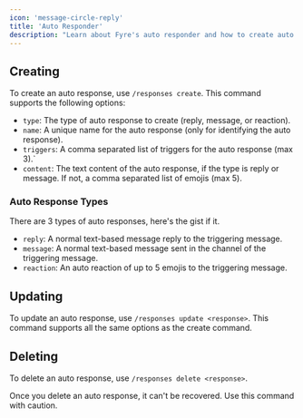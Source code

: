 ```yaml
---
icon: 'message-circle-reply'
title: 'Auto Responder'
description: "Learn about Fyre's auto responder and how to create auto responses in your server."
---
```


## Creating
To create an auto response, use `/responses create`.
This command supports the following options:

- `type`: The type of auto response to create (reply, message, or reaction).
- `name`: A unique name for the auto response (only for identifying the auto response).
- `triggers`: A comma separated list of triggers for the auto response (max 3).`
- `content`: The text content of the auto response, if the type is reply or message. If not, a comma separated list of emojis (max 5).

### Auto Response Types
There are 3 types of auto responses, here's the gist if it.

- `reply`: A normal text-based message reply to the triggering message.
- `message`: A normal text-based message sent in the channel of the triggering message.
- `reaction`: An auto reaction of up to 5 emojis to the triggering message.


## Updating
To update an auto response, use `/responses update <response>`.
This command supports all the same options as the create command.


## Deleting
To delete an auto response, use `/responses delete <response>`.

<Warning>
Once you delete an auto response, it can't be recovered. Use this command with caution.
</Warning>
